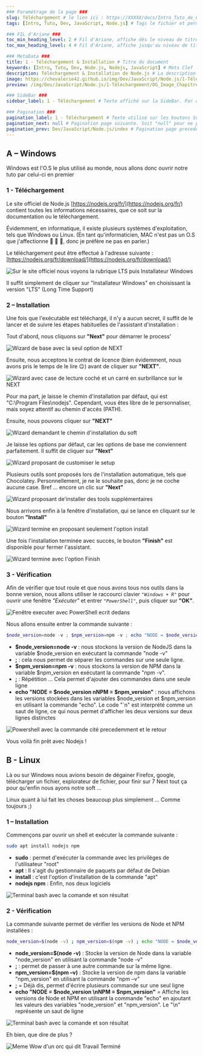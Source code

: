 ```yaml
---
### Paramétrage de la page ###
slug: Téléchargement # le lien ici : https://XXXXX/docs/Intro_Tuto_de_Cheche
tags: [Intro, Tuto, Dev, JavaScript, Node.js] # Tags le fichier et permet de grouper par mots clef

### FIL d'Ariane ###
toc_min_heading_level: 2 # Fil d'Ariane, affiche dés le niveau de titre 2. Par Défaut : 2
toc_max_heading_level: 4 # Fil d'Ariane, affiche jusqu'au niveau de titre 4. Par défaut : 3

### MetaData ###
title: 1 - Téléchargement & Installation # Titre du document
keywords: [Intro, Tuto, Dev, Node.js, Nodejs, JavaScript] # Mots Clef
description: Téléchargement & Installation de Node.js # La description du document
image: https://chevalerie42.github.io/img/Dev/JavaScript/Node.js/1-Téléchargement/OG_Image_Chapitre_1.jpg # Image utilisé par les liens vers cette page. A 1ere vue il faut privilégier les liens externe
preview: /img/Dev/JavaScript/Node.js/1-Téléchargement/OG_Image_Chapitre_1.jpg

### SideBar ###
sidebar_label: 1 - Téléchargement # Texte affiché sur la SideBar. Par défaut ce sera le "title"

### Pagination ###
pagination_label: 1 - Téléchargement # Texte utilisé sur les boutons Suivant/Précédent. Par defaut "Title"
pagination_next: null # Pagination page suivante. Soit "null" pour ne pas en ajotuer. Soit dossier/fichier (Réseau/Intro_Reseau)
pagination_prev: Dev/JavaScript/Node.js/index # Pagination page precedent. Soit "null" pour ne pas en ajotuer. Soit dossier/fichier (Réseau/Intro_Reseau)
---
```



## A – Windows 

<Term popup="Windows est un système d'exploitation développé par Microsoft, qui est utilisé sur près de 75% des ordinateurs dans le monde." reference="/glossaire/windows">Windows</Term> est <Term popup="Un O.S, ou Système d'Exploitation, est le logiciel qui est installé sur un périphérique (ordinateur, téléphone, etc...) que l'utilisateur va manipuler au quotidien. Par exemple, nous pouvons citer Windows ou Android comme O.S très connus." reference="/glossaire/OS">l'O.S</Term> le plus utilisé au monde, nous allons donc ouvrir notre tuto par celui-ci en premier 

### 1 - Téléchargement 

Le site officiel de <Term popup="Il s'agit d'un environnement d'exécution JavaScript open source et multiplateforme qui permet de construire des applications serveur en utilisant le langage JavaScript" reference="/glossaire/nodejs">Node.js</Term> [https://nodejs.org/fr/](https://nodejs.org/fr/) contient toutes les informations nécessaires, que ce soit sur la documentation ou le téléchargement.  

Évidemment, en informatique, il existe plusieurs <Term popup="Un O.S, ou Système d'Exploitation, est le logiciel qui est installé sur un périphérique (ordinateur, téléphone, etc...) que l'utilisateur va manipuler au quotidien. Par exemple, nous pouvons citer Windows ou Android comme O.S très connus." reference="/glossaire/OS">systèmes d'exploitation</Term>, tels que <Term popup="Windows est un système d'exploitation développé par Microsoft, qui est utilisé sur près de 75% des ordinateurs dans le monde." reference="/glossaire/windows">Windows</Term> ou <Term popup="Linux est un système d'exploitation open-source créé en 1991 par Linus TORVALDS. Il est très populaire et utilisé dans le monde entier, en particulier pour les serveurs, ainsi que pour les smartphones sous Android" reference="/glossaire/linux">Linux</Term>. (En tant qu'informaticien, <Term popup="MAC est un O.S développé par la société Apple, fondée par Steve Jobs entre autre. C'est un dérivé de Linux, mais contrairement à ce dernier, il est propriétaire (code source est fermé aux modifications) et payant" reference="/glossaire/MAC">MAC</Term> n'est pas un <Term popup="Un O.S, ou Système d'Exploitation, est le logiciel qui est installé sur un périphérique (ordinateur, téléphone, etc...) que l'utilisateur va manipuler au quotidien. Par exemple, nous pouvons citer Windows ou Android comme O.S très connus." reference="/glossaire/OS">O.S</Term> que j'affectionne 💩 💩 💩, donc je préfère ne pas en parler.) 

Le téléchargement peut être effectué à l'adresse suivante : [https://nodejs.org/fr/download/](https://nodejs.org/fr/download/)

![Sur le site officiel nous voyons la rubrique LTS puis Installateur Windows](/img/Dev/JavaScript/Node.js/1-Téléchargement/Screen-1.jpg)

Il suffit simplement de cliquer sur "Installateur Windows" en choisissant la version <Term popup="LTS signifie Long Time Support et cela désigne un produit qui bénéficie d'un cycle de vie plus long que la normale. La maintenance et les mises à jour seront effectuées sur une période prolongée (Passant de 2 à 5 ans par exemple)" reference="/glossaire/LTS">"LTS"</Term> (Long Time Support)

### 2 – Installation 

Une fois que l'exécutable est téléchargé, il n'y a aucun secret, il suffit de le lancer et de suivre les étapes habituelles de l'assistant d'installation : 

Tout d'abord, nous cliquons sur **"Next"** pour démarrer le process' 

![Wizard de base avec la seul option de NEXT](/img/Dev/JavaScript/Node.js/1-Téléchargement/Screen-2.jpg)

Ensuite, nous acceptons le contrat de licence (bien évidemment, nous avons pris le temps de le lire 😉) avant de cliquer sur **"NEXT"**. 

![Wizard avec case de lecture coché et un carré en surbrillance sur le NEXT](/img/Dev/JavaScript/Node.js/1-Téléchargement/Screen-3.jpg)

Pour ma part, je laisse le chemin d'installation par défaut, qui est "C:\Program Files\nodejs". Cependant, vous êtes libre de le personnaliser, mais soyez attentif au chemin d'accès <Term popup="Pour faire simple, le PATH est une variable d'environnement qui contient un ou plusieurs raccourcis de chemin que l'OS parcourt pour exécuter son environnement. Par exemple, si j'exécute la commande 'ls', l'ordinateur va consulter tous les chemins définis dans la variable PATH pour trouver l'exécutable 'ls' et exécuter celui situé dans le chemin complet (/usr/bin/ls)" reference="/glossaire/PATH">(PATH)</Term>.  

Ensuite, nous pouvons cliquer sur **"NEXT"**

![Wizard demandant le chemin d'installation du soft](/img/Dev/JavaScript/Node.js/1-Téléchargement/Screen-4.jpg)

Je laisse les options par défaut, car les options de base me conviennent parfaitement. Il suffit de cliquer sur **"Next"**

![Wizard proposant de customiser le setup](/img/Dev/JavaScript/Node.js/1-Téléchargement/Screen-5.jpg)

Plusieurs outils sont proposés lors de l'installation automatique, tels que Chocolatey. Personnellement, je ne le souhaite pas, donc je ne coche aucune case. Bref ... encore un clic sur **"Next"**

![Wizard proposant de'installer des tools supplémentaires](/img/Dev/JavaScript/Node.js/1-Téléchargement/Screen-6.jpg)

Nous arrivons enfin à la fenêtre d'installation, qui se lance en cliquant sur le bouton **"Install"**

![Wizard termine en proposant seulement l'option install](/img/Dev/JavaScript/Node.js/1-Téléchargement/Screen-7.jpg)

Une fois l'installation terminée avec succès, le bouton **"Finish"** est disponible pour fermer l'assistant. 

![Wizard termine avec l'option Finish](/img/Dev/JavaScript/Node.js/1-Téléchargement/Screen-8.jpg)

### 3 - Vérification 

Afin de vérifier que tout roule et que nous avons tous nos outils dans la bonne version, nous allons utiliser le raccourci clavier _`"Windows + R"`_ pour ouvrir une fenêtre _"Exécuter"_ et entrer _`"PowerShell"`_, puis cliquer sur **"OK"**. 

![Fenêtre executer avec PowerShell ecrit dedans](/img/Dev/JavaScript/Node.js/1-Téléchargement/Screen-9.jpg)

Nous allons ensuite entrer la commande suivante : 

```powershell
$node_version=node -v ; $npm_version=npm -v ; echo "NODE = $node_version `nNPM = $npm_version" 
```

- **$node_version=node -v** : nous stockons la version de NodeJS dans la <Term popup="Une variable est un nom symbolique permettant de stocker des valeurs. C'est une notion très utilisée dans le développement informatique en raison de sa capacité à stocker et manipuler des données de manière flexible et efficace" reference="/glossaire/variable">variable</Term> $node_version en exécutant la commande "node -v" 
- **;** : cela nous permet de séparer les commandes sur une seule ligne. 
- **$npm_version=npm -v** : nous stockons la version de <Term popup="NPM (Node Package Manager) est un gestionnaire de paquets pour le logiciel JavaScript" reference="/glossaire/NPM">NPM</Term> dans la <Term popup="Une variable est un nom symbolique permettant de stocker des valeurs. C'est une notion très utilisée dans le développement informatique en raison de sa capacité à stocker et manipuler des données de manière flexible et efficace" reference="/glossaire/variable">variable</Term> $npm_version en exécutant la commande "npm -v". 
- **;** : Répétition … Cela permet d'ajouter des commandes dans une seule ligne 
- **echo "NODE = $node_version nNPM = $npm_version"** : nous affichons les versions stockées dans les <Term popup="Une variable est un nom symbolique permettant de stocker des valeurs. C'est une notion très utilisée dans le développement informatique en raison de sa capacité à stocker et manipuler des données de manière flexible et efficace" reference="/glossaire/variable">variables</Term> $node_version et $npm_version en utilisant la commande "echo". Le code "`n" est interprété comme un saut de ligne, ce qui nous permet d'afficher les deux versions sur deux lignes distinctes 

![Powershell avec la commande cité precedemment et le retour](/img/Dev/JavaScript/Node.js/1-Téléchargement/Screen-10.jpg)

Vous voilà fin prêt avec <Term popup="Il s'agit d'un environnement d'exécution JavaScript open source et multiplateforme qui permet de construire des applications serveur en utilisant le langage JavaScript" reference="/glossaire/nodejs">Nodejs</Term> !  

## B - Linux 

Là ou sur <Term popup="Windows est un système d'exploitation développé par Microsoft, qui est utilisé sur près de 75% des ordinateurs dans le monde." reference="/glossaire/windows">Windows</Term> nous avions besoin de dégainer Firefox, google, télécharger un fichier,  explorateur de fichier, pour finir sur 7 Next tout ça pour qu'enfin nous ayons notre soft …  

<Term popup="Linux est un système d'exploitation open-source créé en 1991 par Linus TORVALDS. Il est très populaire et utilisé dans le monde entier, en particulier pour les serveurs, ainsi que pour les smartphones sous Android" reference="/glossaire/linux">Linux</Term> quant à lui fait les choses beaucoup plus simplement … Comme toujours ;) 

### 1 – Installation 

Commençons par ouvrir un <Term popup="Un interpréteur de commandes, aussi appelé 'shell' en anglais, est un logiciel qui permet à l'utilisateur d'interagir avec le système d'exploitation en utilisant des lignes de commandes (CLI)" reference="/glossaire/shell">shell</Term> et exécuter la commande suivante :  

```bash
sudo apt install nodejs npm  
```

- **sudo** : permet d'exécuter la commande avec les privilèges de l'utilisateur <Term popup="L'utilisateur 'root' est le compte par défaut sur les systèmes d'exploitation Unix avec les plus hauts privilèges. Il est l'équivalent de l'utilisateur 'administrateur' sur les systèmes Windows." reference="/glossaire/root">"root"</Term> 
- **apt** : Il s'agit du gestionnaire de paquets par défaut de <Term popup="Linux est un système d'exploitation open-source créé en 1991 par Linus TORVALDS. Il est très populaire et utilisé dans le monde entier, en particulier pour les serveurs, ainsi que pour les smartphones sous Android" reference="/glossaire/linux">Debian</Term> 
- **install** : c'est l'option d'installation de la commande "apt" 
- **nodejs npm** : Enfin, nos deux logiciels  

![Terminal bash avec la comande et son résultat](/img/Dev/JavaScript/Node.js/1-Téléchargement/Screen-11.jpg)

### 2 - Vérification 

La commande suivante permet de vérifier les versions de Node et <Term popup="NPM (Node Package Manager) est un gestionnaire de paquets pour le logiciel JavaScript" reference="/glossaire/NPM">NPM</Term> installées : 

```bash
node_version=$(node -v) ; npm_version=$(npm -v) ; echo "NODE = $node_version \nNPM = $npm_version" 
```

- **node_version=$(node -v)** : Stocke la version de Node dans la variable "node_version" en utilisant la commande "node -v" 
- **;** : permet de passer à une autre commande sur la même ligne. 
- **npm_version=$(npm –v)** : Stocke la version de npm dans la variable "npm_version" en utilisant la commande "npm –v" 
- **;** = Déjà dis, permet d'écrire plusieurs commande sur une seul ligne 
- **echo "NODE = $node_version \nNPM = $npm_version"** = Affiche les versions de Node et <Term popup="NPM (Node Package Manager) est un gestionnaire de paquets pour le logiciel JavaScript" reference="/glossaire/NPM">NPM</Term> en utilisant la commande "echo" en ajoutant les valeurs des variables "node_version" et "npm_version". Le "\n" représente un saut de ligne 

![Terminal bash avec la comande et son résultat](/img/Dev/JavaScript/Node.js/1-Téléchargement/Screen-12.jpg)

Eh bien, que dire de plus ? 

![Meme Wow d'un orc qui dit Travail Terminé](/img/Dev/JavaScript/Node.js/1-Téléchargement/Screen-13.jpg)
